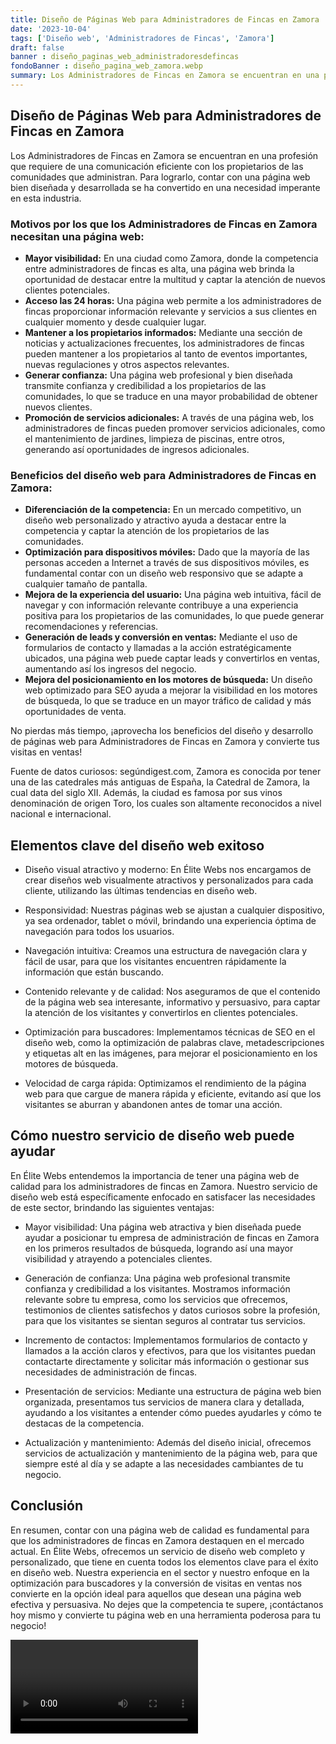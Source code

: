```yaml
---
title: Diseño de Páginas Web para Administradores de Fincas en Zamora
date: '2023-10-04'
tags: ['Diseño web', 'Administradores de Fincas', 'Zamora']
draft: false
banner : diseño_paginas_web_administradoresdefincas
fondoBanner : diseño_pagina_web_zamora.webp
summary: Los Administradores de Fincas en Zamora se encuentran en una profesión que requiere de una comunicación eficiente con los propietarios de las comunidades que administran. Para lograrlo, contar con una página web bien diseñada y desarrollada se ha convertido en una necesidad imperante en esta industria.
---
```


## Diseño de Páginas Web para Administradores de Fincas en Zamora

Los Administradores de Fincas en Zamora se encuentran en una profesión que requiere de una comunicación eficiente con los propietarios de las comunidades que administran. Para lograrlo, contar con una página web bien diseñada y desarrollada se ha convertido en una necesidad imperante en esta industria.

### Motivos por los que los Administradores de Fincas en Zamora necesitan una página web:

- **Mayor visibilidad:** En una ciudad como Zamora, donde la competencia entre administradores de fincas es alta, una página web brinda la oportunidad de destacar entre la multitud y captar la atención de nuevos clientes potenciales.
- **Acceso las 24 horas:** Una página web permite a los administradores de fincas proporcionar información relevante y servicios a sus clientes en cualquier momento y desde cualquier lugar.
- **Mantener a los propietarios informados:** Mediante una sección de noticias y actualizaciones frecuentes, los administradores de fincas pueden mantener a los propietarios al tanto de eventos importantes, nuevas regulaciones y otros aspectos relevantes.
- **Generar confianza:** Una página web profesional y bien diseñada transmite confianza y credibilidad a los propietarios de las comunidades, lo que se traduce en una mayor probabilidad de obtener nuevos clientes.
- **Promoción de servicios adicionales:** A través de una página web, los administradores de fincas pueden promover servicios adicionales, como el mantenimiento de jardines, limpieza de piscinas, entre otros, generando así oportunidades de ingresos adicionales.

### Beneficios del diseño web para Administradores de Fincas en Zamora:

- **Diferenciación de la competencia:** En un mercado competitivo, un diseño web personalizado y atractivo ayuda a destacar entre la competencia y captar la atención de los propietarios de las comunidades.
- **Optimización para dispositivos móviles:** Dado que la mayoría de las personas acceden a Internet a través de sus dispositivos móviles, es fundamental contar con un diseño web responsivo que se adapte a cualquier tamaño de pantalla.
- **Mejora de la experiencia del usuario:** Una página web intuitiva, fácil de navegar y con información relevante contribuye a una experiencia positiva para los propietarios de las comunidades, lo que puede generar recomendaciones y referencias.
- **Generación de leads y conversión en ventas:** Mediante el uso de formularios de contacto y llamadas a la acción estratégicamente ubicados, una página web puede captar leads y convertirlos en ventas, aumentando así los ingresos del negocio.
- **Mejora del posicionamiento en los motores de búsqueda:** Un diseño web optimizado para SEO ayuda a mejorar la visibilidad en los motores de búsqueda, lo que se traduce en un mayor tráfico de calidad y más oportunidades de venta.

No pierdas más tiempo, ¡aprovecha los beneficios del diseño y desarrollo de páginas web para Administradores de Fincas en Zamora y convierte tus visitas en ventas!

Fuente de datos curiosos: segúndigest.com, Zamora es conocida por tener una de las catedrales más antiguas de España, la Catedral de Zamora, la cual data del siglo XII. Además, la ciudad es famosa por sus vinos denominación de origen Toro, los cuales son altamente reconocidos a nivel nacional e internacional.

<GifSeo />

<Cta />

## Elementos clave del diseño web exitoso

- Diseño visual atractivo y moderno: En Élite Webs nos encargamos de crear diseños web visualmente atractivos y personalizados para cada cliente, utilizando las últimas tendencias en diseño web.

- Responsividad: Nuestras páginas web se ajustan a cualquier dispositivo, ya sea ordenador, tablet o móvil, brindando una experiencia óptima de navegación para todos los usuarios.

- Navegación intuitiva: Creamos una estructura de navegación clara y fácil de usar, para que los visitantes encuentren rápidamente la información que están buscando.

- Contenido relevante y de calidad: Nos aseguramos de que el contenido de la página web sea interesante, informativo y persuasivo, para captar la atención de los visitantes y convertirlos en clientes potenciales.

- Optimización para buscadores: Implementamos técnicas de SEO en el diseño web, como la optimización de palabras clave, metadescripciones y etiquetas alt en las imágenes, para mejorar el posicionamiento en los motores de búsqueda.

- Velocidad de carga rápida: Optimizamos el rendimiento de la página web para que cargue de manera rápida y eficiente, evitando así que los visitantes se aburran y abandonen antes de tomar una acción.

## Cómo nuestro servicio de diseño web puede ayudar

En Élite Webs entendemos la importancia de tener una página web de calidad para los administradores de fincas en Zamora. Nuestro servicio de diseño web está específicamente enfocado en satisfacer las necesidades de este sector, brindando las siguientes ventajas:

- Mayor visibilidad: Una página web atractiva y bien diseñada puede ayudar a posicionar tu empresa de administración de fincas en Zamora en los primeros resultados de búsqueda, logrando así una mayor visibilidad y atrayendo a potenciales clientes.

- Generación de confianza: Una página web profesional transmite confianza y credibilidad a los visitantes. Mostramos información relevante sobre tu empresa, como los servicios que ofrecemos, testimonios de clientes satisfechos y datos curiosos sobre la profesión, para que los visitantes se sientan seguros al contratar tus servicios.

- Incremento de contactos: Implementamos formularios de contacto y llamados a la acción claros y efectivos, para que los visitantes puedan contactarte directamente y solicitar más información o gestionar sus necesidades de administración de fincas.

- Presentación de servicios: Mediante una estructura de página web bien organizada, presentamos tus servicios de manera clara y detallada, ayudando a los visitantes a entender cómo puedes ayudarles y cómo te destacas de la competencia.

- Actualización y mantenimiento: Además del diseño inicial, ofrecemos servicios de actualización y mantenimiento de la página web, para que siempre esté al día y se adapte a las necesidades cambiantes de tu negocio.

## Conclusión

En resumen, contar con una página web de calidad es fundamental para que los administradores de fincas en Zamora destaquen en el mercado actual. En Élite Webs, ofrecemos un servicio de diseño web completo y personalizado, que tiene en cuenta todos los elementos clave para el éxito en diseño web. Nuestra experiencia en el sector y nuestro enfoque en la optimización para buscadores y la conversión de visitas en ventas nos convierte en la opción ideal para aquellos que desean una página web efectiva y persuasiva. No dejes que la competencia te supere, ¡contáctanos hoy mismo y convierte tu página web en una herramienta poderosa para tu negocio!

<Video />

<CtaBot job='Administradores de Fincas' city='Zamora'/>

<Gmaps query='Zamora+españa+maps' />